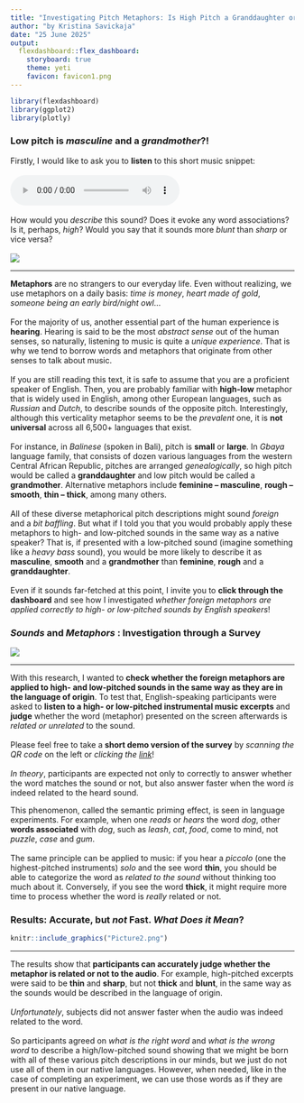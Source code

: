 ```yaml
---
title: "Investigating Pitch Metaphors: Is High Pitch a Granddaughter or a Grandmother?"
author: "by Kristina Savickaja"
date: "25 June 2025"
output: 
  flexdashboard::flex_dashboard:
    storyboard: true
    theme: yeti
    favicon: favicon1.png
---
```


```r
library(flexdashboard)
library(ggplot2)
library(plotly)
```

### Low pitch is ***masculine***  and a ***grandmother***?! {data-commentary-width=800}

<div align="center"> Firstly, I would like to ask you to **listen** to this short music snippet: \
\
<audio controls>
  <source src="h_3.wav" type="audio/mpeg">
</audio>  <br> \
How would you *describe* this sound? Does it evoke any word associations? Is it, perhaps, *high*? Would you say that it sounds more *blunt* than *sharp* or vice versa? \
\
![](Picture1.png) </div>


***
**Metaphors** are no strangers to our everyday life. Even without realizing, we use metaphors on a daily basis: *time is money*, *heart made of gold*, *someone being an early bird/night owl*… \
\
For the majority of us, another essential part of the human experience is **hearing**. Hearing is said to be the most *abstract sense* out of the human senses, so naturally, listening to music is quite a *unique experience*. That is why we tend to borrow words and metaphors that originate from other senses to talk about music. \
\
If you are still reading this text, it is safe to assume that you are a proficient speaker of English. Then, you are probably familiar with **high-low** metaphor that is widely used in English, among other European languages, such as *Russian* and *Dutch*, to describe sounds of the opposite pitch. Interestingly, although this verticality metaphor seems to be the *prevalent* one, it is **not universal** across all 6,500+ languages that exist. \
\
For instance, in *Balinese* (spoken in Bali), pitch is **small** or **large**. In *Gbaya* language family, that consists of dozen various languages from the western Central African Republic, pitches are arranged *genealogically*, so high pitch would be called a **granddaughter** and low pitch would be called a **grandmother**. Alternative metaphors include **feminine – masculine**, **rough – smooth**, **thin – thick**, among many others. \
\
All of these diverse metaphorical pitch descriptions might sound *foreign* and a *bit baffling*. But what if I told you that you would probably apply these metaphors to high- and low-pitched sounds in the same way as a native speaker? That is, if presented with a low-pitched sound (imagine something like a *heavy bass* sound), you would be more likely to describe it as **masculine**, **smooth** and a **grandmother** than **feminine**, **rough** and a **granddaughter**. \
\
Even if it sounds far-fetched at this point, I invite you to **click through the dashboard** and see how I investigated *whether foreign metaphors are applied correctly to high- or low-pitched sounds by English speakers*!


### *Sounds* and *Metaphors* : Investigation through a Survey {data-commentary-width=900}

![](qr.png)

***

With this research, I wanted to **check whether the foreign metaphors are applied to high- and low-pitched sounds in the same way as they are in the language of origin**. To test that, English-speaking participants were asked to **listen to a high- or low-pitched instrumental music excerpts** and **judge** whether the word (metaphor) presented on the screen afterwards is *related or unrelated* to the sound. \
\
Please feel free to take a **short demo version of the survey** by *scanning the QR code* on the left or *clicking the [link](https://uva.fra1.qualtrics.com/jfe/form/SV_0c9QSJTUWGCi4qq)*! \
\
*In theory*, participants are expected not only to correctly to answer whether the word matches the sound or not, but also answer faster when the word *is* indeed related to the heard sound.

This phenomenon, called the semantic priming effect, is seen in language experiments. For example, when one *reads* or *hears* the word *dog*, other **words associated** with *dog*, such as *leash*, *cat*, *food*, come to mind, not *puzzle*, *case* and *gum*. \
\
The same principle can be applied to music: if you hear a *piccolo* (one the highest-pitched instruments) *solo* and the see word **thin**, you should be able to categorize the word as *related to the sound* without thinking too much about it. Conversely, if you see the word **thick**, it might require more time to process whether the word is *really* related or not. \


### **Results**: **Accurate**, but *not* **Fast**. *What Does it Mean*? {data-commentary-width=900}

```r
knitr::include_graphics("Picture2.png")
```

***

The results show that **participants can accurately judge whether the metaphor is related or not to the audio**. For example, high-pitched excerpts were said to be **thin** and **sharp**, but not **thick** and **blunt**, in the same way as the sounds would be described in the language of origin. \
\
*Unfortunately*, subjects did not answer faster when the audio was indeed related to the word. \
\
So participants agreed on *what is the right word* and *what is the wrong word* to describe a high/low-pitched sound showing that we might be born with all of these various pitch descriptions in our minds, but we just do not use all of them in our native languages. However, when needed, like in the case of completing an experiment, we can use those words as if they are present in our native language.\
\